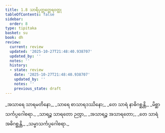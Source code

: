 ```yaml
---
title: 1.8 သာရိပုတ္တတ္ထေရဝတ္ထု
tableOfContents: false
sidebar:
  order: 8
type: tipitaka
basket: su
book: dh
review:
  current: review
  updated: '2025-10-27T21:48:40.938707'
  updated_by: ''
  notes: ''
  history:
  - state: review
    date: '2025-10-27T21:48:40.938707'
    updated_by: ''
    notes: ''
    previous_state: draft
---
```



<ReviewStatus review={frontmatter.review} showDetails={true} />

<HypothesisAnnotation frontmatter={frontmatter} />

<DynamicBreadcrumb />

<Division number="11" book="dh" e="ch" v="18" p="14">

<Paragraph number="12" type="verses" book="dh">
_အသာရေ သာရမတိနော,_  
_သာရေ စာသာရဒဿိနော;_  
_တေ သာရံ နာဓိဂစ္ဆန္တိ,_  
_မိစ္ဆာသင်္ကပ္ပဂေါစရာ._  

</Paragraph>

</Division>
<Division number="12" book="dh" e="ch" v="18" p="14">

<Paragraph number="13" type="verses" book="dh">
_သာရဉ္စ သာရတော ဉတွာ,_  
_အသာရဉ္စ အသာရတော;_  
_တေ သာရံ အဓိဂစ္ဆန္တိ,_  
_သမ္မာသင်္ကပ္ပဂေါစရာ._
</Paragraph>
</Division>